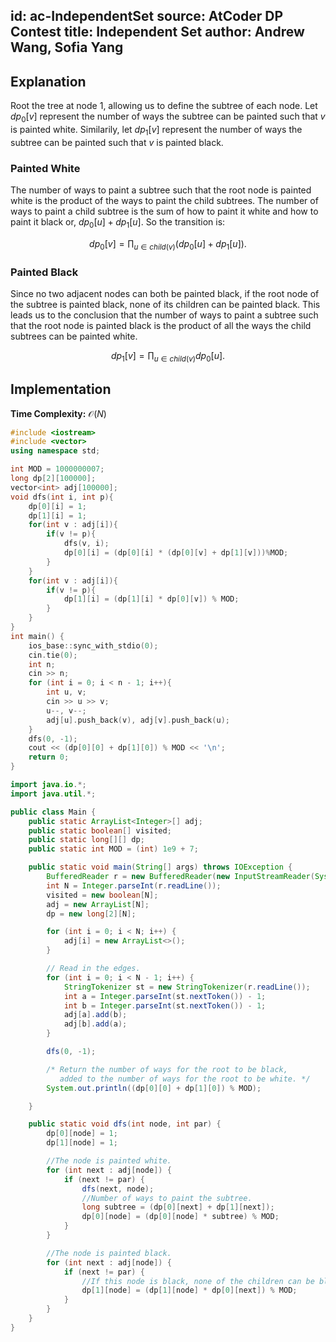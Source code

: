 id: ac-IndependentSet
source: AtCoder DP Contest
title: Independent Set
author: Andrew Wang, Sofia Yang
---

## Explanation

Root the tree at node $1$, allowing us to define the subtree of each node. Let
$dp_0[v]$ represent the number of ways the subtree can be painted such that $v$
is painted white. Similarily, let $dp_1[v]$ represent the number of ways the
subtree can be painted such that $v$ is painted black.

### Painted White

The number of ways to paint a subtree such that the root node is painted white
is the product of the ways to paint the child subtrees. The number of ways to
paint a child subtree is the sum of how to paint it white and how to paint it
black or, $dp_0[u] + dp_1[u]$. So the transition is:

$$
dp_0[v] = \prod_{u \in child(v)} \left(dp_0[u]+ dp_1[u]\right).
$$

### Painted Black

Since no two adjacent nodes can both be painted black, if the root node of the
subtree is painted black, none of its children can be painted black. This leads
us to the conclusion that the number of ways to paint a subtree such that the
root node is painted black is the product of all the ways the child subtrees can
be painted white.

$$
dp_1[v] = \prod_{u \in child(v)} dp_0[u].
$$

## Implementation

**Time Complexity:** $\mathcal{O}(N)$

<LanguageSection>

<CPPSection>

```cpp
#include <iostream>
#include <vector>
using namespace std;

int MOD = 1000000007;
long dp[2][100000];
vector<int> adj[100000];
void dfs(int i, int p){
	dp[0][i] = 1;
	dp[1][i] = 1;
	for(int v : adj[i]){
		if(v != p){
			dfs(v, i);
			dp[0][i] = (dp[0][i] * (dp[0][v] + dp[1][v]))%MOD;
		}
	}
	for(int v : adj[i]){
		if(v != p){
			dp[1][i] = (dp[1][i] * dp[0][v]) % MOD;
		}
	}
}
int main() {
	ios_base::sync_with_stdio(0);
	cin.tie(0);
	int n;
	cin >> n;
	for (int i = 0; i < n - 1; i++){
		int u, v;
		cin >> u >> v;
		u--, v--;
		adj[u].push_back(v), adj[v].push_back(u);
	}
	dfs(0, -1);
	cout << (dp[0][0] + dp[1][0]) % MOD << '\n';
	return 0;
}
```

</CPPSection>

<JavaSection>

```java
import java.io.*;
import java.util.*;

public class Main {
    public static ArrayList<Integer>[] adj;
    public static boolean[] visited;
    public static long[][] dp;
    public static int MOD = (int) 1e9 + 7;

    public static void main(String[] args) throws IOException {
        BufferedReader r = new BufferedReader(new InputStreamReader(System.in));
        int N = Integer.parseInt(r.readLine());
        visited = new boolean[N];
        adj = new ArrayList[N];
        dp = new long[2][N];

        for (int i = 0; i < N; i++) {
            adj[i] = new ArrayList<>();
        }

        // Read in the edges.
        for (int i = 0; i < N - 1; i++) {
            StringTokenizer st = new StringTokenizer(r.readLine());
            int a = Integer.parseInt(st.nextToken()) - 1;
            int b = Integer.parseInt(st.nextToken()) - 1;
            adj[a].add(b);
            adj[b].add(a);
        }

        dfs(0, -1);

        /* Return the number of ways for the root to be black,
           added to the number of ways for the root to be white. */
        System.out.println((dp[0][0] + dp[1][0]) % MOD);

    }

    public static void dfs(int node, int par) {
        dp[0][node] = 1;
        dp[1][node] = 1;

        //The node is painted white.
        for (int next : adj[node]) {
            if (next != par) {
                dfs(next, node);
                //Number of ways to paint the subtree.
                long subtree = (dp[0][next] + dp[1][next]);
                dp[0][node] = (dp[0][node] * subtree) % MOD;
            }
        }

        //The node is painted black.
        for (int next : adj[node]) {
            if (next != par) {
                //If this node is black, none of the children can be black.
                dp[1][node] = (dp[1][node] * dp[0][next]) % MOD;
            }
        }
    }
}
```

</JavaSection>

</LanguageSection>
